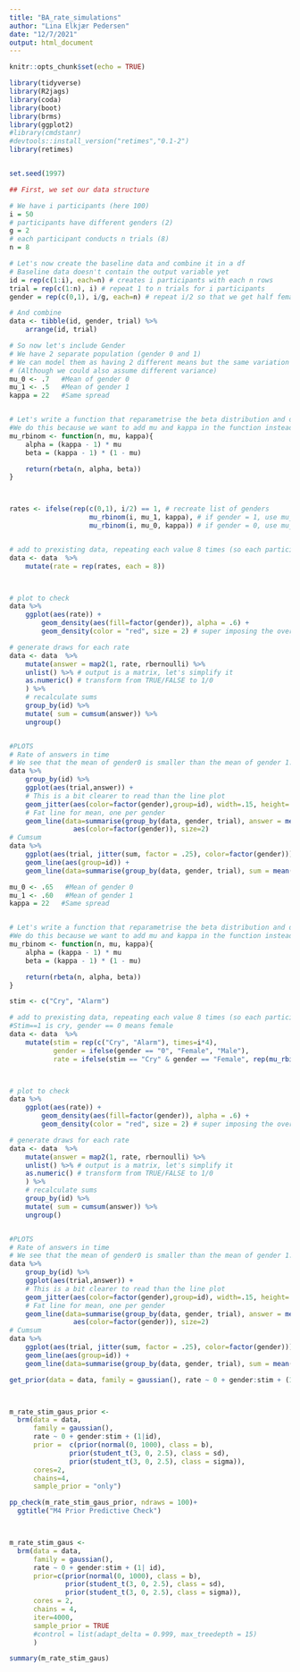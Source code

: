 ```yaml
---
title: "BA_rate_simulations"
author: "Lina Elkjær Pedersen"
date: "12/7/2021"
output: html_document
---
```


```r
knitr::opts_chunk$set(echo = TRUE)
```

```r
library(tidyverse)
library(R2jags)
library(coda)
library(boot)
library(brms)
library(ggplot2)
#library(cmdstanr)
#devtools::install_version("retimes","0.1-2")
library(retimes)


set.seed(1997)
```

```r
## First, we set our data structure

# We have i participants (here 100)
i = 50
# participants have different genders (2)
g = 2
# each participant conducts n trials (8)
n = 8

# Let's now create the baseline data and combine it in a df
# Baseline data doesn't contain the output variable yet
id = rep(c(1:i), each=n) # creates i participants with each n rows
trial = rep(c(1:n), i) # repeat 1 to n trials for i participants
gender = rep(c(0,1), i/g, each=n) # repeat i/2 so that we get half female, half male

# And combine
data <- tibble(id, gender, trial) %>%
    arrange(id, trial)
```


```r

# So now let's include Gender
# We have 2 separate population (gender 0 and 1)
# We can model them as having 2 different means but the same variation
# (Although we could also assume different variance)
mu_0 <- .7   #Mean of gender 0
mu_1 <- .5   #Mean of gender 1
kappa = 22   #Same spread 


# Let's write a function that reparametrise the beta distribution and draw samples
#We do this because we want to add mu and kappa in the function instead of alpha and beta, but the function rbeta only takes the input alpha and beta. We therefore tells it what to do with our mu and kappa to calculate alpha and beta.
mu_rbinom <- function(n, mu, kappa){
    alpha = (kappa - 1) * mu
    beta = (kappa - 1) * (1 - mu)

    return(rbeta(n, alpha, beta))
}



rates <- ifelse(rep(c(0,1), i/2) == 1, # recreate list of genders
                    mu_rbinom(i, mu_1, kappa), # if gender = 1, use mu_1
                    mu_rbinom(i, mu_0, kappa)) # if gender = 0, use mu_0


# add to prexisting data, repeating each value 8 times (so each participant has the same rate for all 8 tries)
data <- data  %>%
    mutate(rate = rep(rates, each = 8))



# plot to check
data %>%
    ggplot(aes(rate)) +
        geom_density(aes(fill=factor(gender)), alpha = .6) +
        geom_density(color = "red", size = 2) # super imposing the overall distribution

# generate draws for each rate
data <- data  %>%
    mutate(answer = map2(1, rate, rbernoulli) %>%
    unlist() %>% # output is a matrix, let's simplify it
    as.numeric() # transform from TRUE/FALSE to 1/0
    ) %>%
    # recalculate sums
    group_by(id) %>%
    mutate( sum = cumsum(answer)) %>%
    ungroup()


#PLOTS
# Rate of answers in time
# We see that the mean of gender0 is smaller than the mean of gender 1. This is what we asked it to do so the simulations seem good.
data %>%
    group_by(id) %>%
    ggplot(aes(trial,answer)) +
    # This is a bit clearer to read than the line plot
    geom_jitter(aes(color=factor(gender),group=id), width=.15, height=.15) +
    # Fat line for mean, one per gender
    geom_line(data=summarise(group_by(data, gender, trial), answer = mean(answer)),
                aes(color=factor(gender)), size=2)
# Cumsum
data %>%
    ggplot(aes(trial, jitter(sum, factor = .25), color=factor(gender))) +
    geom_line(aes(group=id)) +
    geom_line(data=summarise(group_by(data, gender, trial), sum = mean(sum)), size=2)
```


```r

mu_0 <- .65   #Mean of gender 0
mu_1 <- .60   #Mean of gender 1
kappa = 22   #Same spread 


# Let's write a function that reparametrise the beta distribution and draw samples
#We do this because we want to add mu and kappa in the function instead of alpha and beta, but the function rbeta only takes the input alpha and beta. We therefore tells it what to do with our mu and kappa to calculate alpha and beta.
mu_rbinom <- function(n, mu, kappa){
    alpha = (kappa - 1) * mu
    beta = (kappa - 1) * (1 - mu)

    return(rbeta(n, alpha, beta))
}

stim <- c("Cry", "Alarm")

# add to prexisting data, repeating each value 8 times (so each participant has the same rate for all 8 tries)
#Stim==1 is cry, gender == 0 means female
data <- data  %>%
    mutate(stim = rep(c("Cry", "Alarm"), times=i*4),
           gender = ifelse(gender == "0", "Female", "Male"),
           rate = ifelse(stim == "Cry" & gender == "Female", rep(mu_rbinom(i, mu_0, kappa), each = 8), rep(mu_rbinom(i, mu_1, kappa), each = 8))           )



# plot to check
data %>%
    ggplot(aes(rate)) +
        geom_density(aes(fill=factor(gender)), alpha = .6) +
        geom_density(color = "red", size = 2) # super imposing the overall distribution

# generate draws for each rate
data <- data  %>%
    mutate(answer = map2(1, rate, rbernoulli) %>%
    unlist() %>% # output is a matrix, let's simplify it
    as.numeric() # transform from TRUE/FALSE to 1/0
    ) %>%
    # recalculate sums
    group_by(id) %>%
    mutate( sum = cumsum(answer)) %>%
    ungroup()


#PLOTS
# Rate of answers in time
# We see that the mean of gender0 is smaller than the mean of gender 1. This is what we asked it to do so the simulations seem good.
data %>%
    group_by(id) %>%
    ggplot(aes(trial,answer)) +
    # This is a bit clearer to read than the line plot
    geom_jitter(aes(color=factor(gender),group=id), width=.15, height=.15) +
    # Fat line for mean, one per gender
    geom_line(data=summarise(group_by(data, gender, trial), answer = mean(answer)),
                aes(color=factor(gender)), size=2)
# Cumsum
data %>%
    ggplot(aes(trial, jitter(sum, factor = .25), color=factor(gender))) +
    geom_line(aes(group=id)) +
    geom_line(data=summarise(group_by(data, gender, trial), sum = mean(sum)), size=2)
```






```r


get_prior(data = data, family = gaussian(), rate ~ 0 + gender:stim + (1| gender:id))



m_rate_stim_gaus_prior <-
  brm(data = data,
      family = gaussian(),
      rate ~ 0 + gender:stim + (1|id),
      prior =  c(prior(normal(0, 1000), class = b),
               prior(student_t(3, 0, 2.5), class = sd),
               prior(student_t(3, 0, 2.5), class = sigma)),
      cores=2,
      chains=4,
      sample_prior = "only")

pp_check(m_rate_stim_gaus_prior, ndraws = 100)+
  ggtitle("M4 Prior Predictive Check")



m_rate_stim_gaus <-
  brm(data = data,
      family = gaussian(),
      rate ~ 0 + gender:stim + (1| id),
      prior=c(prior(normal(0, 1000), class = b),
              prior(student_t(3, 0, 2.5), class = sd),
              prior(student_t(3, 0, 2.5), class = sigma)),
      cores = 2,
      chains = 4,
      iter=4000,
      sample_prior = TRUE
      #control = list(adapt_delta = 0.999, max_treedepth = 15)
      )

summary(m_rate_stim_gaus)

```

